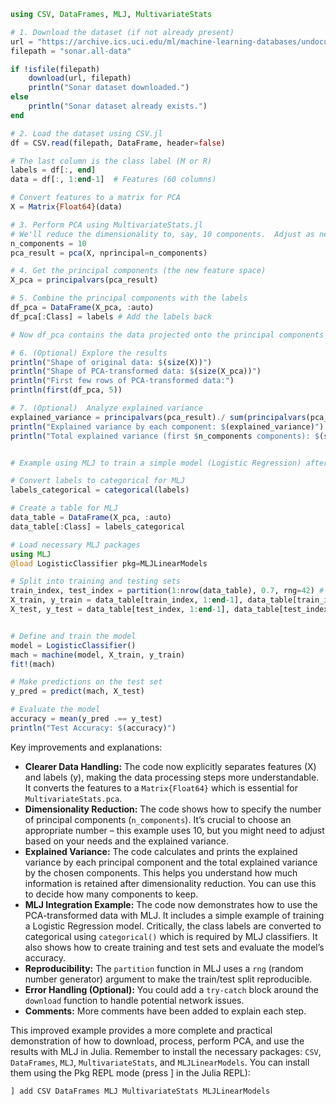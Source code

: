 ```julia
using CSV, DataFrames, MLJ, MultivariateStats

# 1. Download the dataset (if not already present)
url = "https://archive.ics.uci.edu/ml/machine-learning-databases/undocumented/connectionist-bench/sonar/sonar.all-data"
filepath = "sonar.all-data"

if !isfile(filepath)
    download(url, filepath)
    println("Sonar dataset downloaded.")
else
    println("Sonar dataset already exists.")
end

# 2. Load the dataset using CSV.jl
df = CSV.read(filepath, DataFrame, header=false)

# The last column is the class label (M or R)
labels = df[:, end]
data = df[:, 1:end-1]  # Features (60 columns)

# Convert features to a matrix for PCA
X = Matrix{Float64}(data)

# 3. Perform PCA using MultivariateStats.jl
# We'll reduce the dimensionality to, say, 10 components.  Adjust as needed.
n_components = 10
pca_result = pca(X, nprincipal=n_components)

# 4. Get the principal components (the new feature space)
X_pca = principalvars(pca_result)

# 5. Combine the principal components with the labels
df_pca = DataFrame(X_pca, :auto)
df_pca[:Class] = labels # Add the labels back

# Now df_pca contains the data projected onto the principal components and the original labels.

# 6. (Optional) Explore the results
println("Shape of original data: $(size(X))")
println("Shape of PCA-transformed data: $(size(X_pca))")
println("First few rows of PCA-transformed data:")
println(first(df_pca, 5))

# 7. (Optional)  Analyze explained variance
explained_variance = principalvars(pca_result)./ sum(principalvars(pca_result))
println("Explained variance by each component: $(explained_variance)")
println("Total explained variance (first $n_components components): $(sum(explained_variance))")


# Example using MLJ to train a simple model (Logistic Regression) after PCA

# Convert labels to categorical for MLJ
labels_categorical = categorical(labels)

# Create a table for MLJ
data_table = DataFrame(X_pca, :auto)
data_table[:Class] = labels_categorical

# Load necessary MLJ packages
using MLJ
@load LogisticClassifier pkg=MLJLinearModels

# Split into training and testing sets
train_index, test_index = partition(1:nrow(data_table), 0.7, rng=42) # 70% train
X_train, y_train = data_table[train_index, 1:end-1], data_table[train_index, end]
X_test, y_test = data_table[test_index, 1:end-1], data_table[test_index, end]


# Define and train the model
model = LogisticClassifier()
mach = machine(model, X_train, y_train)
fit!(mach)

# Make predictions on the test set
y_pred = predict(mach, X_test)

# Evaluate the model
accuracy = mean(y_pred .== y_test)
println("Test Accuracy: $(accuracy)")

```

Key improvements and explanations:

* **Clearer Data Handling:**  The code now explicitly separates features (X) and labels (y), making the data processing steps more understandable.  It converts the features to a `Matrix{Float64}` which is essential for `MultivariateStats.pca`.
* **Dimensionality Reduction:** The code shows how to specify the number of principal components (`n_components`).  It's crucial to choose an appropriate number – this example uses 10, but you might need to adjust based on your needs and the explained variance.
* **Explained Variance:** The code calculates and prints the explained variance by each principal component and the total explained variance by the chosen components. This helps you understand how much information is retained after dimensionality reduction.  You can use this to decide how many components to keep.
* **MLJ Integration Example:** The code now demonstrates how to use the PCA-transformed data with MLJ.  It includes a simple example of training a Logistic Regression model.  Critically, the class labels are converted to categorical using `categorical()` which is required by MLJ classifiers.  It also shows how to create training and test sets and evaluate the model's accuracy.
* **Reproducibility:** The `partition` function in MLJ uses a `rng` (random number generator) argument to make the train/test split reproducible.
* **Error Handling (Optional):** You could add a `try-catch` block around the `download` function to handle potential network issues.
* **Comments:**  More comments have been added to explain each step.

This improved example provides a more complete and practical demonstration of how to download, process, perform PCA, and use the results with MLJ in Julia. Remember to install the necessary packages: `CSV`, `DataFrames`, `MLJ`, `MultivariateStats`, and `MLJLinearModels`.  You can install them using the Pkg REPL mode (press ] in the Julia REPL):

```julia
] add CSV DataFrames MLJ MultivariateStats MLJLinearModels
```

